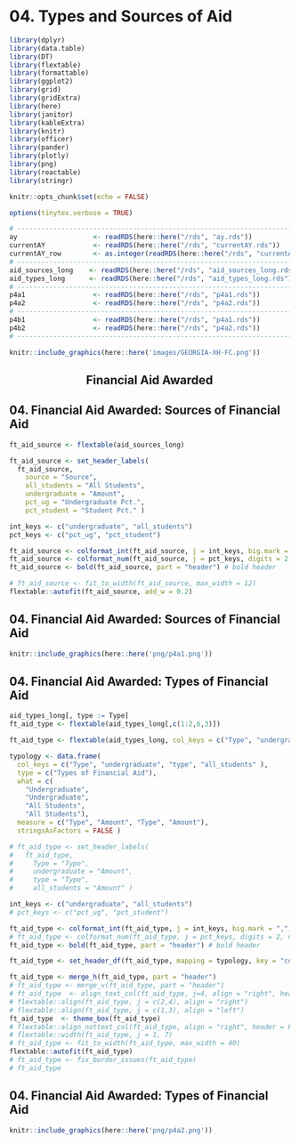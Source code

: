 # 04. Types and Sources of Aid

```r
library(dplyr)
library(data.table)
library(DT)
library(flextable)
library(formattable)
library(ggplot2)
library(grid)
library(gridExtra)
library(here)
library(janitor)
library(kableExtra)
library(knitr)
library(officer)
library(pander)
library(plotly)
library(png)
library(reactable)
library(stringr)
```

```r
knitr::opts_chunk$set(echo = FALSE)
```

```r
options(tinytex.verbose = TRUE)
```

```r
# ------------------------------------------------------------------------------
ay                   <- readRDS(here::here("/rds", "ay.rds"))
currentAY            <- readRDS(here::here("/rds", "currentAY.rds"))
currentAY_row        <- as.integer(readRDS(here::here("/rds", "currentAY_row.rds")))
# ------------------------------------------------------------------------------
aid_sources_long    <- readRDS(here::here("/rds", "aid_sources_long.rds"))
aid_types_long      <- readRDS(here::here("/rds", "aid_types_long.rds"))
# ------------------------------------------------------------------------------
p4a1                 <- readRDS(here::here("/rds", "p4a1.rds"))
p4a2                 <- readRDS(here::here("/rds", "p4a2.rds"))
# ------------------------------------------------------------------------------
p4b1                 <- readRDS(here::here("/rds", "p4a1.rds"))
p4b2                 <- readRDS(here::here("/rds", "p4a2.rds"))
# ------------------------------------------------------------------------------
```

```r
knitr::include_graphics(here::here('images/GEORGIA-XH-FC.png'))
```

<h2><center><b>Financial Aid Awarded</b></center></h2>

## 04. Financial Aid Awarded: Sources of Financial Aid
```r
ft_aid_source <- flextable(aid_sources_long)

ft_aid_source <- set_header_labels(
  ft_aid_source, 
    source = "Source", 
    all_students = "All Students",
    undergraduate = "Amount", 
    pct_ug = "Undergraduate Pct.",
    pct_student = "Student Pct." )

int_keys <- c("undergraduate", "all_students")
pct_keys <- c("pct_ug", "pct_student")

ft_aid_source <- colformat_int(ft_aid_source, j = int_keys, big.mark = ",", prefix = "$")
ft_aid_source <- colformat_num(ft_aid_source, j = pct_keys, digits = 2, na_str = "", suffix = "%")
ft_aid_source <- bold(ft_aid_source, part = "header") # bold header

# ft_aid_source <- fit_to_width(ft_aid_source, max_width = 12)
flextable::autofit(ft_aid_source, add_w = 0.2)
```

## 04. Financial Aid Awarded: Sources of Financial Aid
```r
knitr::include_graphics(here::here('png/p4a1.png'))
```

## 04. Financial Aid Awarded: Types of Financial Aid
```r

aid_types_long[, type := Type]
ft_aid_type <- flextable(aid_types_long[,c(1:2,6,3)])

ft_aid_type <- flextable(aid_types_long, col_keys = c("Type", "undergraduate", "type", "all_students" ))

typology <- data.frame(
  col_keys = c("Type", "undergraduate", "type", "all_students" ),
  type = c("Types of Financial Aid"),
  what = c(
    "Undergraduate",
    "Undergraduate",
    "All Students",
    "All Students"),
  measure = c("Type", "Amount", "Type", "Amount"),
  stringsAsFactors = FALSE )

# ft_aid_type <- set_header_labels(
#   ft_aid_type, 
#     Type = "Type", 
#     undergraduate = "Amount",
#     type = "Type",
#     all_students = "Amount" )

int_keys <- c("undergraduate", "all_students")
# pct_keys <- c("pct_ug", "pct_student")

ft_aid_type <- colformat_int(ft_aid_type, j = int_keys, big.mark = ",", prefix = "$")
# ft_aid_type <- colformat_num(ft_aid_type, j = pct_keys, digits = 2, na_str = "", suffix = "%")
ft_aid_type <- bold(ft_aid_type, part = "header") # bold header

ft_aid_type <- set_header_df(ft_aid_type, mapping = typology, key = "col_keys" )

ft_aid_type <- merge_h(ft_aid_type, part = "header")
# ft_aid_type <- merge_v(ft_aid_type, part = "header")
# ft_aid_type  <- align_text_col(ft_aid_type, j=4, align = "right", header = FALSE, footer = TRUE)
# flextable::align(ft_aid_type, j = c(2,4), align = "right")
# flextable::align(ft_aid_type, j = c(1,3), align = "left")
ft_aid_type  <- theme_box(ft_aid_type)
# flextable::align_nottext_col(ft_aid_type, align = "right", header = FALSE, footer = TRUE)
# flextable::width(ft_aid_type, j = 1, 7)
# ft_aid_type <- fit_to_width(ft_aid_type, max_width = 40)
flextable::autofit(ft_aid_type)
# ft_aid_type <- fix_border_issues(ft_aid_type)
# ft_aid_type
```

## 04. Financial Aid Awarded: Types of Financial Aid
```r
knitr::include_graphics(here::here('png/p4a2.png'))
```

```{=openxml}
<w:p><w:r><w:br w:type="page"/></w:r></w:p>
```
